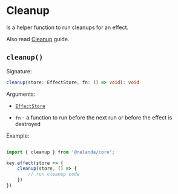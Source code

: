 # Cleanup

Is a helper function to run cleanups for an effect.

Also read [Cleanup](/docs/guide/effects/#async-effects) guide.

## `cleanup()`

Signature:

```typescript
cleanup(store: EffectStore, fn: () => void): void
```

Arguments:

- [`EffectStore`](/docs/api/effect-store)

- `fn` - a function to run before the next run or before the effect is destroyed

Example: 

```ts

import { cleanup } from '@nalanda/core';

key.effect(store => {
    cleanup(store, () => {
        // run cleanup code
    })
})
```